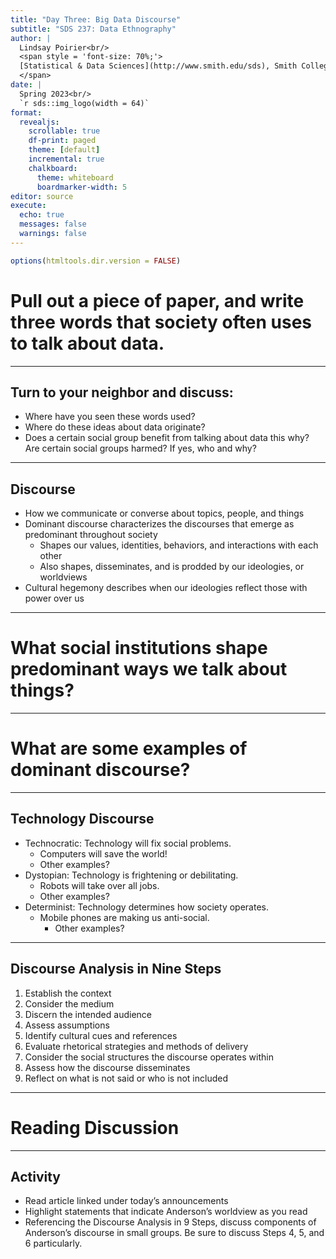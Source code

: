 ```yaml
---
title: "Day Three: Big Data Discourse"
subtitle: "SDS 237: Data Ethnography"
author: |
  Lindsay Poirier<br/>
  <span style = 'font-size: 70%;'>
  [Statistical & Data Sciences](http://www.smith.edu/sds), Smith College<br/>
  </span>
date: |
  Spring 2023<br/>
  `r sds::img_logo(width = 64)`
format: 
  revealjs:
    scrollable: true
    df-print: paged
    theme: [default]
    incremental: true
    chalkboard:
      theme: whiteboard
      boardmarker-width: 5
editor: source
execute:
  echo: true
  messages: false
  warnings: false
---
```


```r
options(htmltools.dir.version = FALSE)
```

# Pull out a piece of paper, and write three words that society often uses to talk about data.

---

## Turn to your neighbor and discuss:

- Where have you seen these words used?
- Where do these ideas about data originate?
- Does a certain social group benefit from talking about data this why? Are certain social groups harmed? If yes, who and why? 

---

## Discourse

- How we communicate or converse about topics, people, and things
- Dominant discourse characterizes the discourses that emerge as predominant throughout society
  - Shapes our values, identities, behaviors, and interactions with each other
  - Also shapes, disseminates, and is prodded by our ideologies, or worldviews
- Cultural hegemony describes when our ideologies reflect those with power over us

---

# What social institutions shape predominant ways we talk about things?

---

# What are some examples of dominant discourse?

---

## Technology Discourse

- Technocratic: Technology will fix social problems. 
  - Computers will save the world!
  - Other examples?
- Dystopian: Technology is frightening or debilitating.
  - Robots will take over all jobs.
  - Other examples?
- Determinist: Technology determines how society operates.
  - Mobile phones are making us anti-social.
    - Other examples?

---

## Discourse Analysis in Nine Steps

1. Establish the context
2. Consider the medium
3. Discern the intended audience
4. Assess assumptions 
5. Identify cultural cues and references
6. Evaluate rhetorical strategies and methods of delivery
7. Consider the social structures the discourse operates within
8. Assess how the discourse disseminates
9. Reflect on what is not said or who is not included

---

# Reading Discussion
  
---

## Activity

- Read article linked under today's announcements
- Highlight statements that indicate Anderson's worldview as you read
- Referencing the Discourse Analysis in 9 Steps, discuss components of Anderson's discourse in small groups. Be sure to discuss Steps 4, 5, and 6 particularly.




